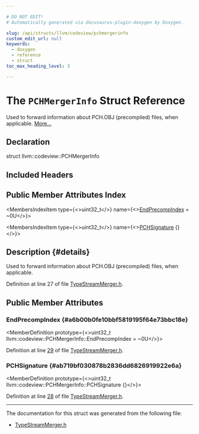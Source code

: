 ```yaml
---

# DO NOT EDIT!
# Automatically generated via docusaurus-plugin-doxygen by Doxygen.

slug: /api/structs/llvm/codeview/pchmergerinfo
custom_edit_url: null
keywords:
  - doxygen
  - reference
  - struct
toc_max_heading_level: 3

---
```





# The `PCHMergerInfo` Struct Reference

<DoxygenPage pluginConfig={pluginConfig}>

Used to forward information about PCH.OBJ (precompiled) files, when applicable. <a href="#details">More...</a>

## Declaration

<CodeBlock>struct llvm::codeview::PCHMergerInfo</CodeBlock>

## Included Headers

<IncludesList>
<IncludesListItem
  filePath="llvm/DebugInfo/CodeView/TypeStreamMerger.h"
  permalink="/docs/api/files/include/include/llvm/include/llvm/debuginfo/include/llvm/debuginfo/codeview/typestreammerger-h"
  isLocal="true" />
</IncludesList>

## Public Member Attributes Index

<MembersIndex>

<MembersIndexItem
  type={<>uint32&#95;t</>}
  name={<><a href="#a6b00b0fe10bbf5819195f64e73bbc18e">EndPrecompIndex</a> = ~0U</>}>
</MembersIndexItem>

<MembersIndexItem
  type={<>uint32&#95;t</>}
  name={<><a href="#ab719bf030878b2836dd6826919922e6a">PCHSignature</a> &#123;&#125;</>}>
</MembersIndexItem>

</MembersIndex>

## Description {#details}

Used to forward information about PCH.OBJ (precompiled) files, when applicable.

Definition at line 27 of file <a href="/docs/api/files/include/include/llvm/include/llvm/debuginfo/include/llvm/debuginfo/codeview/typestreammerger-h">TypeStreamMerger.h</a>.

<SectionDefinition>

## Public Member Attributes

### EndPrecompIndex {#a6b00b0fe10bbf5819195f64e73bbc18e}

<MemberDefinition
  prototype={<>uint32&#95;t llvm::codeview::PCHMergerInfo::EndPrecompIndex = ~0U</>}>

Definition at line <a href="/docs/api/files/include/include/llvm/include/llvm/debuginfo/include/llvm/debuginfo/codeview/typestreammerger-h/#l00029">29</a> of file <a href="/docs/api/files/include/include/llvm/include/llvm/debuginfo/include/llvm/debuginfo/codeview/typestreammerger-h">TypeStreamMerger.h</a>.
</MemberDefinition>

### PCHSignature {#ab719bf030878b2836dd6826919922e6a}

<MemberDefinition
  prototype={<>uint32&#95;t llvm::codeview::PCHMergerInfo::PCHSignature &#123;&#125;</>}>

Definition at line <a href="/docs/api/files/include/include/llvm/include/llvm/debuginfo/include/llvm/debuginfo/codeview/typestreammerger-h/#l00028">28</a> of file <a href="/docs/api/files/include/include/llvm/include/llvm/debuginfo/include/llvm/debuginfo/codeview/typestreammerger-h">TypeStreamMerger.h</a>.
</MemberDefinition>

</SectionDefinition>

<hr/>

The documentation for this struct was generated from the following file:

<ul>
<li><a href="/docs/api/files/include/include/llvm/include/llvm/debuginfo/include/llvm/debuginfo/codeview/typestreammerger-h">TypeStreamMerger.h</a></li>
</ul>

</DoxygenPage>
